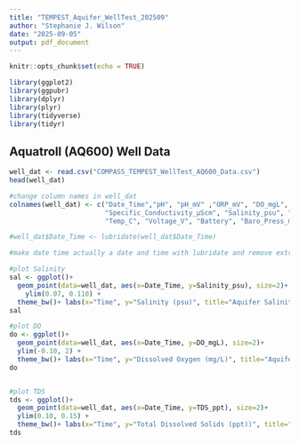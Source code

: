 ```yaml
---
title: "TEMPEST_Aquifer_WellTest_202509"
author: "Stephanie J. Wilson"
date: "2025-09-05"
output: pdf_document
---
```


```r
knitr::opts_chunk$set(echo = TRUE)

library(ggplot2)
library(ggpubr)
library(dplyr)
library(plyr)
library(tidyverse)
library(tidyr)
```

## Aquatroll (AQ600) Well Data

```r

well_dat <- read.csv("COMPASS_TEMPEST_WellTest_AQ600_Data.csv")
head(well_dat)

#change column names in well_dat
colnames(well_dat) <- c("Date_Time","pH", "pH_mV" ,"ORP_mV", "DO_mgL", "DO_Sat", "DO_pp", "Actual_Conductivity_µScm" ,
                        "Specific_Conductivity_µScm", "Salinity_psu", "Resistivity_Ωcm", "Density_gcm", "TDS_ppt", 
                        "Temp_C", "Voltage_V", "Battery", "Baro_Press_mmHg", "Press_psi" ,"Depth_cm" ) 

#well_dat$Date_Time <- lubridate(well_dat$Date_Time)

#make date time actually a date and time with lubridate and remove extra data at the end 

#plot Salinity 
sal <- ggplot()+
  geom_point(data=well_dat, aes(x=Date_Time, y=Salinity_psu), size=2)+ 
    ylim(0.07, 0.110) + 
  theme_bw()+ labs(x="Time", y="Salinity (psu)", title="Aquifer Salinity") + theme(legend.title = element_blank())
sal

#plot DO
do <- ggplot()+
  geom_point(data=well_dat, aes(x=Date_Time, y=DO_mgL), size=2)+ 
  ylim(-0.10, 2) + 
  theme_bw()+ labs(x="Time", y="Dissolved Oxygen (mg/L)", title="Aquifer Dissolved Oxygen") + theme(legend.title = element_blank())
do


#plot TDS 
tds <- ggplot()+
  geom_point(data=well_dat, aes(x=Date_Time, y=TDS_ppt), size=2)+ 
  ylim(0.10, 0.15) + 
  theme_bw()+ labs(x="Time", y="Total Dissolved Solids (ppt))", title="Aquifer TDS") + theme(legend.title = element_blank())
tds



```






